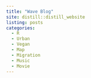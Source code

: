 ```yaml
---
title: "Wave Blog"
site: distill::distill_website
listing: posts
categories:
  - R
  - Urban
  - Vegan
  - Map
  - Migration
  - Music
  - Movie
---
```

